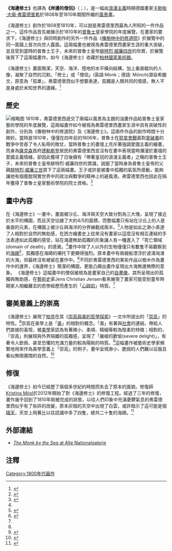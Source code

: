 {{Expand language|1=en|time=2020-12-14T12:03:30+00:00}}
{{Painting
| image_file= Caspar David Friedrich - Der Mönch am Meer - Google Art Project.jpg
| artist = [[卡斯帕·大衛·弗雷德里希|卡斯帕·大衛·弗雷德里希]]
| year = 1808-1810年
| type = 布面油画
| height_metric   = 110
| width_metric    = 171.5
| height_imperial = 43¼
| width_imperial  = 67½
| metric_unit     = cm
| imperial_unit   = in
| city = 
| museum = 柏林國家美術館(Nationalgalerie Berlin)
}}

'''《海邊修士》'''也譯為'''《岸邊的僧侶》'''（{{lang-en|'''Monk by the Sea'''}}；{{lang-de|'''Mönch am Meer'''}}），是一幅由[[浪漫主义|浪漫主義]]時期德國畫家[[卡斯帕·大衛·弗雷德里希|卡斯帕·大衛·弗雷德里希]]於1808年至1810年期間所繪的[[風景畫|風景畫]]。

《海邊修士》創作於1808至1810年，可以說是弗雷德里西最為人所知的一件作品之一。這件作品首先被展示於1810年的[[普魯士|普魯士]]皇家學院的年度展覽，在畫家的要求下，《海邊修士》與同時創作的另外一件作品《[[橡樹林中的修道院|橡樹林中的修道院]]》於展覽中的同一面牆上首次向世人露面。這兩幅畫也被視為弗雷德里西畫家生涯的重大突破，並且受到當時的普魯士王子，未來的普魯士皇帝[[腓特烈·威廉四世|腓特烈˙威廉四世]]的欣賞，於展覽後買下了這兩幅畫作。如今《海邊修士》收藏於[[國家美術館_(柏林)|柏林國家美術館]]。

《海邊修士》畫面簡潔，天空、海洋、陸地的水平橫向結構，加上垂直縱向的人像，凝聚了自然的沉默。「修士」或「僧侶」(英語:Monk；德語: Mönch)源自希臘文，原意為「孤單」，弗雷德里西似乎想要表達，孤獨是人類共同的情感，無人不是身處於未知世界的邊緣。<ref>{{Cite book|title=繪畫的故事|last=Beckett|first=Wendy|publisher=台灣麥克|year=1998|isbn=|location=台北市|pages=264}}</ref>

== 歷史 ==
[[File:Caspar_David_Friedrich_-_Abtei_im_Eichwald_-_Google_Art_Project.jpg|缩略图]]
1810年，弗雷德里西遞交了兩幅以風景為主題的油畫作品給普魯士皇家藝術學院的年度展覽，這兩幅畫作如今被視為弗雷德里西畫家生涯中具有突破性的創作，分別為《橡樹林中的修道院》及《海邊修士》。這兩件作品的創作時間十分微妙。當時是1810年，僅僅在四年前的1806年，普魯士在[[耶拿會戰|耶拿會戰]]面對[[拿破仑一世|拿破崙]]的戰爭中苦吞了令人恥辱的敗仗，當時普魯士的畫壇上充斥著強調愛國主義的繪畫，而身為[[萨克森自由州|薩克森]]首府[[德累斯顿|德勒斯登]]居民的弗雷德里西並沒有在畫中表現當時瀰漫於畫壇的愛國主義情緒，卻因此獲得了日後擁有「帶著皇冠的浪漫主義者」之稱的普魯士王子，未來的普魯士皇帝腓特烈·威廉四世的賞識，說服了當時身為普魯士皇帝的父親[[腓特烈·威廉三世|腓特烈·威廉三世]]買下了這兩幅畫。王子或許是被畫中孤獨的氣氛所感動，能夠讓他有個擺脫現實世界中的政治與戰爭的精神上的避風港。弗雷德里西也因此在隔年獲得了普魯士皇家藝術學院的院士資格。<ref name=":0">{{Cite book|title=Caspar David Friedrich|last=Hofmann|first=Werner|publisher=Thames & Hudson|year=2000|isbn=|location=New York|pages=53-60|others=Mary Whittall trans.}}</ref>

== 畫中內容 ==
在《海邊修士》一畫中，畫面被沙丘、海洋與天空大致分割為三大塊，呈現了接近於水平的構圖，而且天空佔據了大約4/5的面積，而整幅畫只有站在沙丘上的人是垂直的元素，在構圖上被沙丘與海洋的分界線截成兩半。<ref>{{Cite book|title=劍橋藝術史:十九世紀|last=Reynolds|first=Donald Martin|publisher=桂冠|year=2000|isbn=|location=台北市|pages=63|others=錢乘旦譯}}</ref>人物是如此之渺小表達了人相對於自然的無助感，在西方繪畫史上從來沒有畫家以這麼沒有相互連結的手法表達如此孤獨的感受，站在海邊無助孤獨的形象讓人有一種進入了「死亡領域(domain of death)」的感覺。<ref name=":0" />畫作中除了人以外的生物僅僅只有數隻不易觀察到的[[海鸥|海鷗]]<ref>{{Cite web|title=Mönch am Meer|url=http://www.smb-digital.de/eMuseumPlus?service=direct/1/ResultLightboxView/result.t1.collection_lightbox.$TspTitleImageLink.link&sp=10&sp=Scollection&sp=SfieldValue&sp=0&sp=0&sp=3&sp=Slightbox_3x4&sp=0&sp=Sdetail&sp=0&sp=F&sp=T&sp=2|accessdate=November 24, 2020|author=Birgit Verwiebe|date=|format=|publisher=SMB-digital Online-Datenbank der Sammlungen|language=de|archive-date=2020-06-27|archive-url=https://web.archive.org/web/20200627153823/http://www.smb-digital.de/eMuseumPlus?service=direct%2F1%2FResultLightboxView%2Fresult.t1.collection_lightbox.%24TspTitleImageLink.link&sp=10&sp=Scollection&sp=SfieldValue&sp=0&sp=0&sp=3&sp=Slightbox_3x4&sp=0&sp=Sdetail&sp=0&sp=F&sp=T&sp=2|dead-url=no}}</ref>，孤獨感在海鷗的襯托下更顯得強烈。原本畫中有兩艘船漂浮於波濤洶湧的大海，但最終沒有被留在畫作中。<ref>{{Cite book|title=Romantic Art|url=https://archive.org/details/romanticart0000vaug|last=Vaughan|first=William|publisher=Thames and Hudson|year=1978|isbn=|location=New York|pages=[https://archive.org/details/romanticart0000vaug/page/147 147]}}</ref>不同於弗雷德里西的某些作品以樹木作為畫作中的邊界，《海邊修士》簡潔的構圖，更能凸顯出畫作呈現出大海無邊無際的意象。
《海邊修士》這幅畫中的僧侶被視為是畫家自己的[[自画像|自畫像]]，其所呈現出的孤獨與無助感，在[[美术史|藝術史]]家Jens Christian Jensen看來展現了畫家可能受到童年時期家人相繼離去的悲慘經歷而產生的「[[心碎|心碎的]]」特質。<ref name=":0" />

== 審美意義上的崇高 ==
《海邊修士》展現了[[埃德蒙·伯克|柏克]]在其《[[崇高與美的哲學探索|崇高與美的哲學探索]]》一文中所提出的「[[崇高|崇高]]」的特性。<ref name=":0" />崇高在美學上是「[[美|美]]」的相對的概念。「美」有著與[[社会|社會]]的連結，帶給人們直接的喜悅，被[[美学|美學]]家認為有著微小、柔順、精細等較為陰柔的特徵；相對的，「崇高」則展現與外界隔離的孤獨感，呈現了「嚴峻的歡愉(severe delight)」，有著令人欽佩、甚至恐懼的充滿力量的較為陽剛的特質。<ref>{{Cite book|title=The Picturesque, the Beautiful and the Sublime, in A Companion to Romanticism, ed. by Dencan Wu|last=Trott|first=Nicola|publisher=Blackwell|year=1998|isbn=|location=Oxford|pages=72-90}}</ref>這幅畫作被藝術史學家頻繁地用來作為美學意義上「崇高」的例子，畫中呈現渺小、脆弱的人們難以征服且看似無限廣闊的自然。<ref>{{Cite book|title=Caspar David Friedrich|last=Grave|first=Johannes|publisher=Prestel|year=2012|isbn=|location=New York|pages=187-188|others=Dr. Fiona Elliott trans.}}</ref>

== 修復 ==
《海邊修士》如今已經歷了兩個多世紀的時間而失去了原本的面貌。修復師[[Kristina_Mösl|Kristina Mösl]]於2012年開始了對《海邊修士》的修復工程。經過了三年的修復，畫作幾乎回到了1810年剛被完成的狀態，以往人們印象中充滿憂鬱氣息的弗雷德里西似乎有了些許的改變，原本灰暗的天空中出現了白雲，或許暗示了這可能是個[[晴天|晴天]]，天空上飛著比以往認識中多了四隻，總共二十隻的海鷗。<ref>{{Cite web|title=Vorher/Nachher: Berlins berühmtestes Bilderpaar der Romantik|url=http://web.archive.org/web/20160121185536/http://www.morgenpost.de/berlin/article206949813/Vorher-Nachher-Berlins-beruehmtestes-Bilderpaar-der-Romantik.html|accessdate=November 24, 2020|author=|date=|format=|publisher=Berliner Morgenpost|language=de}}</ref>

== 外部連結 ==
* [http://www.smb-digital.de/eMuseumPlus?service=ExternalInterface&module=collection&objectId=965511&viewType=detailView ''The Monk by the Sea'' at Alte Nationalgalerie] {{Wayback|url=http://www.smb-digital.de/eMuseumPlus?service=ExternalInterface&module=collection&objectId=965511&viewType=detailView |date=20160121202837 }}

== 注釋 ==
[[Category:1800年代画作|Category:1800年代画作]]